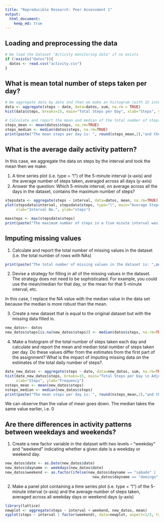 ```yaml
---
title: "Reproducible Research: Peer Assessment 1"
output: 
  html_document:
    keep_md: true
---
```

## Loading and preprocessing the data
```r
# We load the Dataset "Activity monitoring data" if no exists
if (!exists("datos")){
  datos <- read.csv("activity.csv")
}
```

## What is mean total number of steps taken per day?

```r
# We aggregate data by date and then we make an histogram (with 15 intervals)
data <- aggregate(steps ~ date, data=datos, sum, na.rm = TRUE)
hist(data$steps, breaks=15, main="Total Steps per Day", xlab="Steps", ylab="Frequency")

# Calculate and report the mean and median of the total number of steps taken per day
steps_mean <- mean(datos$steps, na.rm=TRUE)
steps_median <- median(datos$steps, na.rm=TRUE)
print(paste("The mean steps per day is: ", round(steps_mean,2),"and the median is: ", steps_median ))
```

## What is the average daily activity pattern?
In this case, we aggregate the data on steps by the interval and took the mean then we make:

1. A time series plot (i.e. type = "l") of the 5-minute interval (x-axis) and the average number of steps taken, averaged across all days (y-axis)
2. Answer the question: Which 5-minute interval, on average across all the days in the dataset, contains the maximum number of steps?

```r
stepsdata <- aggregate(steps ~ interval, data=datos, mean, na.rm=TRUE)
plot(stepsdata$interval, stepsdata$steps, type="l", main="Average Steps per Five Minute Interval",
     xlab="Interval No.", ylab="steps")

maxsteps <- max(stepsdata$steps)
print(paste("The maximum number of steps in a five minute interval was: ", round(maxsteps,2)))

```

## Imputing missing values
1. Calculate and report the total number of missing values in the dataset (i.e. the total number of rows with NAs)

```r
print(paste("The total number of missing values in the dataset is: ",sum(is.na(datos$steps))))
```
2. Devise a strategy for filling in all of the missing values in the dataset. The strategy does not need to be sophisticated. For example, you could use the mean/median for that day, or the mean for that 5-minute interval, etc.

In this case, I replace the NA value with the median value in the data set because the median is more robust than the mean.


3. Create a new dataset that is equal to the original dataset but with the missing data filled in.

```r
new_datos<- datos
new_datos$steps[is.na(new_datos$steps)] <- median(datos$steps, na.rm=TRUE)
```

4. Make a histogram of the total number of steps taken each day and calculate and report the mean and median total number of steps taken per day. Do these values differ from the estimates from the first part of the assignment? What is the impact of imputing missing data on the estimates of the total daily number of steps?.

```r
date_new_datos <- aggregate(steps ~ date, data=new_datos, sum, na.rm=TRUE)
hist(date_new_datos$steps, breaks=15, main="Total Steps per Day \n Adjusted Data",
     xlab="Steps", ylab="Frequency")
nsteps_mean <- mean(new_datos$steps)
nsteps_median <- median(new_datos$steps)
print(paste("The mean steps per day is: ", round(nsteps_mean,2),"and the median is: ", nsteps_median ))
```
We can observe than the value of mean goes down. The median takes the same value earlier, i.e. 0

## Are there differences in activity patterns between weekdays and weekends?
1. Create a new factor variable in the dataset with two levels – “weekday” and “weekend” indicating whether a given date is a weekday or weekend day.
```r
new_datos$date <- as.Date(new_datos$date)
new_datos$dayname <- weekdays(new_datos$date)
new_datos$weekend <- as.factor(ifelse(new_datos$dayname == "sabado" |
                                        new_datos$dayname == "domingo", "weekend", "weekday"))
```
2. Make a panel plot containing a time series plot (i.e. type = "l") of the 5-minute interval (x-axis) and the average number of steps taken, averaged across all weekday days or weekend days (y-axis)
```r
library(lattice)
newplot <- aggregate(steps ~ interval + weekend, new_datos, mean)
xyplot(steps ~ interval | factor(weekend), data=newplot, aspect=1/3, type="l")
```
